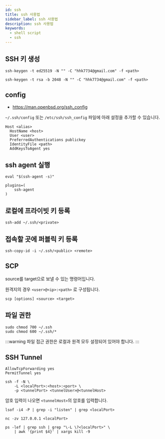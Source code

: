 ```yaml
---
id: ssh
title: ssh 사용법
sidebar_label: ssh 사용법
description: ssh 사용법
keywords:
  - shell script
  - ssh
---
```


## SSH 키 생성

```shell
ssh-keygen -t ed25519 -N "" -C "hhk7734@gmail.com" -f <path>
```

```shell
ssh-keygen -t rsa -b 2048 -N "" -C "hhk7734@gmail.com" -f <path>
```

## config

- https://man.openbsd.org/ssh_config

`~/.ssh/config` 또는 `/etc/ssh/ssh_config` 파일에 아래 설정을 추가할 수 있습니다.

```shell
Host <alias>
  HostName <host>
  User <user>
  PreferredAuthentications publickey
  IdentityFile <path>
  AddKeysToAgent yes
```

## ssh agent 실행

```shell
eval "$(ssh-agent -s)"
```

```shell title=".zshrc"
plugins=(
    ssh-agent
)
```

## 로컬에 프라이빗 키 등록

```shell
ssh-add ~/.ssh/<private>
```

## 접속할 곳에 퍼블릭 키 등록

```shell
ssh-copy-id -i ~/.ssh/<public> <remote>
```

## SCP

source를 target으로 보낼 수 있는 명령어입니다.

원격지의 경우 `<user>@<ip>:<path>` 로 구성됩니다.

```shell
scp [options] <source> <target>
```

## 파일 권한

```shell
sudo chmod 700 ~/.ssh
sudo chmod 600 ~/.ssh/*
```

:::warning
파일 접근 권한은 로컬과 원격 모두 설정되어 있어야 합니다.
:::

## SSH Tunnel

```shell title="/etc/ssh/sshd_config"
AllowTcpForwarding yes
PermitTunnel yes
```

```shell
ssh -f -N \
    -L <localPort>:<host>:<port> \
    -p <tunnelPort> <tunnelUser>@<tunnelHost>
```

암호 입력이 나오면 `<tunnelHost>`의 암호를 입력합니다.

```shell
lsof -i4 -P | grep -i "listen" | grep <localPort>
```

```shell
nc -zv 127.0.0.1 <localPort>
```

```shell
ps -lef | grep ssh | grep "\-L \?<localPort>" \
    | awk '{print $4}' | xargs kill -9
```
